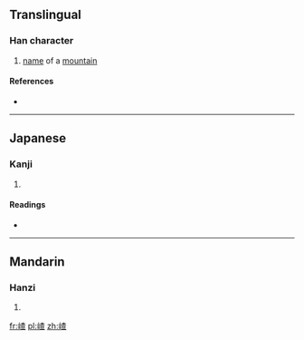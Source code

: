 ==Translingual==

===Han character===
{{Han char|rn=46|rad=山|as=09|sn=12|four=|canj=山木日一 (UDAM)|ids=⿰[[山]][[查]]}}

# [[name]] of a [[mountain]]

====References====
* {{Han ref|kx=0316.381|dkj=08318|hdz=10785.060|uh=5D56|ud=23894}}

----

==Japanese==

===Kanji===
{{ja-kanji|grade=|rs=山09}}

# {{defn|lang=ja|sort=山09}}

====Readings====
* {{ja-readings|on=[[さ]] (sa)|kun=}}

----

==Mandarin==

===Hanzi===
{{cmn-hanzi|pin=[[chá]] ([[cha2]])|wg=ch'a<sup>2</sup>}}

# {{defn|lang=cmn|sort=山09}}

[[fr:嵖]]
[[pl:嵖]]
[[zh:嵖]]